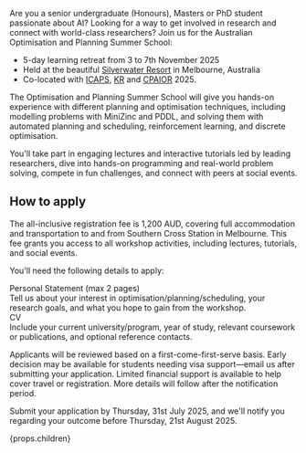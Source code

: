 Are you a senior undergraduate (Honours), Masters or PhD student passionate about AI? Looking for a way to get involved in research and connect with world-class researchers?
Join us for the Australian Optimisation and Planning Summer School:

- 5-day learning retreat from 3 to 7th November 2025
- Held at the beautiful [Silverwater Resort](https://www.silverwaterresort.com.au/) in Melbourne, Australia
- Co-located with [ICAPS](https://icaps25.icaps-conference.org/), [KR](https://kr.org/KR2025/) and [CPAIOR](https://cpaior.org/) 2025.

The Optimisation and Planning Summer School will give you hands-on experience with different planning and optimisation techniques, including modelling problems with MiniZinc and PDDL, and solving them with automated planning and scheduling, reinforcement learning, and discrete optimisation.

You'll take part in engaging lectures and interactive tutorials led by leading researchers, dive into hands-on programming and real-world problem solving, compete in fun challenges, and connect with peers at social events.

<div class="mt-16" />

## How to apply

The all-inclusive registration fee is 1,200 AUD, covering full accommodation and transportation to and from Southern Cross Station in Melbourne. This fee grants you access to all workshop activities, including lectures, tutorials, and social events.

You'll need the following details to apply:

<div className="text-skin-base">Personal Statement (max 2 pages)</div>

<div className="not-prose mb-6 text-sm text-skin-base/70">
  Tell us about your interest in optimisation/planning/scheduling, your research
  goals, and what you hope to gain from the workshop.
</div>

<div className="text-skin-base">CV</div>

<div className="not-prose mb-6 text-sm text-skin-base/70">
  Include your current university/program, year of study, relevant coursework or
  publications, and optional reference contacts.
</div>

Applicants will be reviewed based on a first-come-first-serve basis. Early decision may be available
for students needing visa support—email us after submitting your application.
Limited financial support is available to help cover travel or registration. More details will follow after the notification period.

Submit your application by Thursday, 31st July 2025, and we'll notify you regarding your outcome before Thursday, 21st August 2025.

{props.children}
